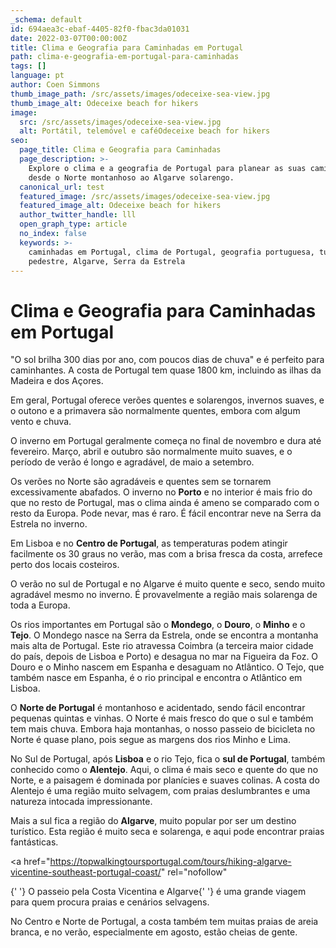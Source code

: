 ```yaml
---
_schema: default
id: 694aea3c-ebaf-4405-82f0-fbac3da01031
date: 2022-03-07T00:00:00Z
title: Clima e Geografia para Caminhadas em Portugal
path: clima-e-geografia-em-portugal-para-caminhadas
tags: []
language: pt
author: Coen Simmons
thumb_image_path: /src/assets/images/odeceixe-sea-view.jpg
thumb_image_alt: Odeceixe beach for hikers
image:
  src: /src/assets/images/odeceixe-sea-view.jpg
  alt: Portátil, telemóvel e caféOdeceixe beach for hikers
seo:
  page_title: Clima e Geografia para Caminhadas
  page_description: >-
    Explore o clima e a geografia de Portugal para planear as suas caminhadas,
    desde o Norte montanhoso ao Algarve solarengo.
  canonical_url: test
  featured_image: /src/assets/images/odeceixe-sea-view.jpg
  featured_image_alt: Odeceixe beach for hikers
  author_twitter_handle: lll
  open_graph_type: article
  no_index: false
  keywords: >-
    caminhadas em Portugal, clima de Portugal, geografia portuguesa, turismo
    pedestre, Algarve, Serra da Estrela
---
```


# **Clima e Geografia para Caminhadas em Portugal**

"O sol brilha 300 dias por ano, com poucos dias de chuva" e é perfeito para
caminhantes. A costa de Portugal tem quase 1800 km, incluindo as ilhas da
Madeira e dos Açores.

Em geral, Portugal oferece verões quentes e solarengos, invernos suaves, e o
outono e a primavera são normalmente quentes, embora com algum vento e chuva.

O inverno em Portugal geralmente começa no final de novembro e dura até
fevereiro. Março, abril e outubro são normalmente muito suaves, e o período de
verão é longo e agradável, de maio a setembro.

Os verões no Norte são agradáveis e quentes sem se tornarem excessivamente
abafados. O inverno no **Porto** e no interior é mais frio do que no resto de
Portugal, mas o clima ainda é ameno se comparado com o resto da Europa. Pode
nevar, mas é raro. É fácil encontrar neve na Serra da Estrela no inverno.

<SnippetsAstroImage
  image_path="/src/assets/images/average-temperature-portugal-porto.png"
  image_alt="Os verões no Norte são agradáveis e quentes sem se tornarem excessivamente
abafados"
/>

Em Lisboa e no **Centro de Portugal**, as temperaturas podem atingir facilmente
os 30 graus no verão, mas com a brisa fresca da costa, arrefece perto dos locais
costeiros.

<SnippetsAstroImage
  image_path="/src/assets/images/average-temperature-portugal-lisbon.png"
  image_alt="Em Lisboa e no Centro de Portugal as temperaturas podem atingir facilmente
os 30 graus no verão"
/>

O verão no sul de Portugal e no Algarve é muito quente e seco, sendo muito
agradável mesmo no inverno. É provavelmente a região mais solarenga de toda a
Europa.

<SnippetsAstroImage
  image_path="/src/assets/images/average-temperature-portugal-vila-nova-de-milfontes.png"
  image_alt="O verão no sul de Portugal e no Algarve"
/>

Os rios importantes em Portugal são o **Mondego**, o **Douro**, o **Minho** e o
**Tejo**. O Mondego nasce na Serra da Estrela, onde se encontra a montanha mais
alta de Portugal. Este rio atravessa Coimbra (a terceira maior cidade do país,
depois de Lisboa e Porto) e desagua no mar na Figueira da Foz. O Douro e o Minho
nascem em Espanha e desaguam no Atlântico. O Tejo, que também nasce em Espanha,
é o rio principal e encontra o Atlântico em Lisboa.

O **Norte de Portugal** é montanhoso e acidentado, sendo fácil encontrar
pequenas quintas e vinhas. O Norte é mais fresco do que o sul e também tem mais
chuva. Embora haja montanhas, o nosso passeio de bicicleta no Norte é quase
plano, pois segue as margens dos rios Minho e Lima.

No Sul de Portugal, após **Lisboa** e o rio Tejo, fica o **sul de Portugal**,
também conhecido como o **Alentejo**. Aqui, o clima é mais seco e quente do que
no Norte, e a paisagem é dominada por planícies e suaves colinas. A costa do
Alentejo é uma região muito selvagem, com praias deslumbrantes e uma natureza
intocada impressionante.

Mais a sul fica a região do **Algarve**, muito popular por ser um destino
turístico. Esta região é muito seca e solarenga, e aqui pode encontrar praias
fantásticas.

<a
  href="https://topwalkingtoursportugal.com/tours/hiking-algarve-vicentine-southeast-portugal-coast/"
  rel="nofollow"
>
  {' '}
  O passeio pela Costa Vicentina e Algarve{' '}
</a>
é uma grande viagem para quem procura praias e cenários selvagens.

No Centro e Norte de Portugal, a costa também tem muitas praias de areia branca,
e no verão, especialmente em agosto, estão cheias de gente.
